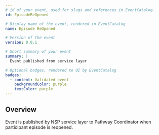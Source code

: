 ```yaml
---
# id of your event, used for slugs and references in EventCatalog.
id: EpisodeReOpened

# Display name of the event, rendered in EventCatalog
name: Episode ReOpened

# Version of the event
version: 0.0.1

# Short summary of your event
summary: |
  Event published from service layer

# Optional badges, rendered to UI by EventCatalog
badges:
  - content: Validated event
    backgroundColor: purple
    textColor: purple
---
```


## Overview

Event is published by NSP service layer to Pathway Coordinator when participant episode is reopened.

<Schema />
